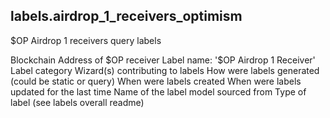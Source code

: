 ## labels.airdrop_1_receivers_optimism 
$OP Airdrop 1 receivers query labels

<ParamField path="blockchain">
Blockchain
</ParamField>
<ParamField path="address">
Address of $OP receiver
</ParamField>
<ParamField path="name">
Label name: &#x27;$OP Airdrop 1 Receiver&#x27;
</ParamField>
<ParamField path="category">
Label category
</ParamField>
<ParamField path="contributor">
Wizard(s) contributing to labels
</ParamField>
<ParamField path="source">
How were labels generated (could be static or query)
</ParamField>
<ParamField path="created_at">
When were labels created
</ParamField>
<ParamField path="updated_at">
When were labels updated for the last time
</ParamField>
<ParamField path="model_name">
Name of the label model sourced from
</ParamField>
<ParamField path="label_type">
Type of label (see labels overall readme)
</ParamField>
